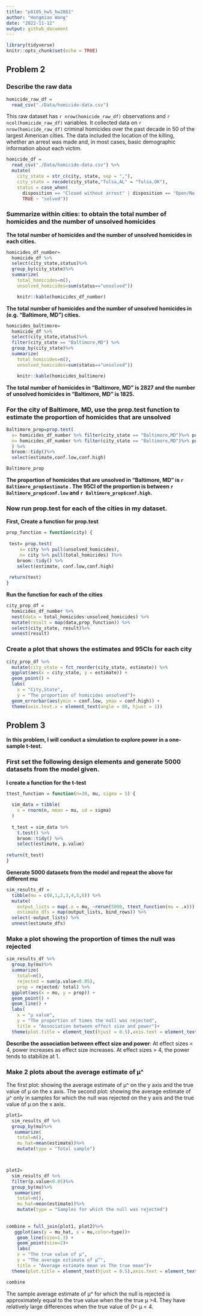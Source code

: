```yaml
---
title: "p8105_hw5_hw2861"
author: "Hongmiao Wang"
date: "2022-11-12"
output: github_document
---
```


```r
library(tidyverse)
knitr::opts_chunk$set(echo = TRUE)
```

## Problem 2
### Describe the raw data
```r
homicide_raw_df = 
  read_csv("./Data/homicide-data.csv")
```

This raw dataset has `r nrow(homicide_raw_df)` observations and `r ncol(homicide_raw_df)` variables. It collected data on `r nrow(homicide_raw_df)` criminal homicides over the past decade in 50 of the largest American cities. The data included the location of the killing, whether an arrest was made and, in most cases, basic demographic information about each victim.

```r
homicide_df = 
  read_csv("./Data/homicide-data.csv") %>% 
  mutate(
    city_state = str_c(city, state, sep = ","),
    city_state = recode(city_state,"Tulsa,AL" = "Tulsa,OK"),
    status = case_when(
      disposition == "Closed without arrest" | disposition == "Open/No arrest"   ~ "unsolved",
      TRUE ~ "solved"))
```

### Summarize within cities: to obtain the total number of homicides and the number of unsolved homicides

**The total number of homicides and the number of unsolved homicides in each cities.** 
```r
homicides_df_number= 
  homicide_df %>%
  select(city_state,status)%>%
  group_by(city_state)%>%
  summarize(
    total_homicides=n(),
    unsolved_homicides=sum(status=="unsolved")) 

    knitr::kable(homicides_df_number)
```

**The total number of homicides and the number of unsolved homicides in (e.g. “Baltimore, MD”)  cities.** 
```r
homicides_baltimore= 
  homicide_df %>%
  select(city_state,status)%>%
  filter(city_state == "Baltimore,MD") %>%
  group_by(city_state)%>%
  summarize(
    total_homicides=n(),
    unsolved_homicides=sum(status=="unsolved")) 

    knitr::kable(homicides_baltimore)
```

**The total number of homicides in “Baltimore, MD” is 2827 and the number of unsolved homicides in “Baltimore, MD” is 1825.**

### For the city of Baltimore, MD, use the prop.test function to estimate the proportion of homicides that are unsolved
```r
Baltimore_prop=prop.test(
  x= homicides_df_number %>% filter(city_state == "Baltimore,MD")%>% pull(unsolved_homicides), 
  n= homicides_df_number %>% filter(city_state == "Baltimore,MD")%>% pull(total_homicides)
  ) %>% 
  broom::tidy()%>% 
  select(estimate,conf.low,conf.high)

Baltimore_prop
```
**The proportion of homicides that are unsolved in “Baltimore, MD”  is `r Baltimore_prop$estimate` . 
The 95CI of the proportion is between `r Baltimore_prop$conf.low` and  `r Baltimore_prop$conf.high`.**

### Now run prop.test for each of the cities in my dataset.

**First, Create a function for prop.test**
```r
prop_function = function(city) {
  
 test= prop.test(
     x= city %>% pull(unsolved_homicides), 
     n= city %>% pull(total_homicides) )%>%
    broom::tidy() %>%
    select(estimate, conf.low,conf.high)
 
 return(test)
}
```

**Run the function for each of the cities**
```r
city_prop_df =
  homicides_df_number %>%
  nest(data = total_homicides:unsolved_homicides) %>% 
  mutate(result = map(data,prop_function)) %>% 
  select(city_state, result)%>% 
  unnest(result)
```


### Create a plot that shows the estimates and 95CIs for each city
```r
city_prop_df %>% 
  mutate(city_state = fct_reorder(city_state, estimate)) %>% 
  ggplot(aes(x = city_state, y = estimate)) +
  geom_point() + 
  labs(
    x = "City,State",
    y = "The proportion of homicides unsolved")+
  geom_errorbar(aes(ymin = conf.low, ymax = conf.high)) + 
  theme(axis.text.x = element_text(angle = 80, hjust = 1))
```

## Problem 3
**In this problem, I will conduct a simulation to explore power in a one-sample t-test.**

### First set the following design elements and generate 5000 datasets from the model given.

**I create a function for the t-test**
```r
ttest_function = function(n=30, mu, sigma = 5) {
  
  sim_data = tibble(
    x = rnorm(n, mean = mu, sd = sigma)
  )
  
  t_test = sim_data %>% 
    t.test() %>%
    broom::tidy() %>%
    select(estimate, p.value)
  
return(t_test)
}
```


**Generate 5000 datasets from the model and repeat the above for different mu**
```r
sim_results_df = 
  tibble(mu = c(0,1,2,3,4,5,6)) %>% 
  mutate(
    output_lists = map(.x = mu, ~rerun(5000, ttest_function(mu = .x))),
    estimate_dfs = map(output_lists, bind_rows)) %>% 
  select(-output_lists) %>% 
  unnest(estimate_dfs)
```

### Make a plot showing the proportion of times the null was rejected
```r
sim_results_df %>%
  group_by(mu)%>%
  summarize(
    total=n(),
    rejected = sum(p.value<0.05),
    prop = rejected/ total) %>% 
  ggplot(aes(x = mu, y = prop)) +
  geom_point() + 
  geom_line() +
  labs(
    x = "μ value",
    y = "The proportion of times the null was rejected",
    title = "Association between effect size and power")+
  theme(plot.title = element_text(hjust = 0.5),axis.text = element_text(size = 13))
```

**Describe the association between effect size and power**:
At effect sizes < 4, power increases as effect size increases. 
At effect sizes > 4, the power tends to stabilize at 1.


### Make 2 plots about the average estimate of μ^ 
The first plot: showing the average estimate of μ^ on the y axis and the true value of μ on the x axis. 
The second plot: showing the average estimate of μ^ only in samples for which the null was rejected on the y axis and the true value of μ on the x axis.
```r
plot1=
  sim_results_df %>%
  group_by(mu)%>%
   summarize(
    total=n(),
    mu_hat=mean(estimate))%>%
    mutate(type = "Total sample")



plot2= 
  sim_results_df %>%
  filter(p.value<0.05)%>%
  group_by(mu)%>%
   summarize(
    total=n(),
    mu_hat=mean(estimate))%>%
    mutate(type = "Samples for which the null was rejected")
    
    
combine = full_join(plot1, plot2)%>%
   ggplot(aes(y = mu_hat, x = mu,color=type))+
    geom_line(size=1.3) +
    geom_point(size=2)+
    labs(
    x = "The true value of μ",
    y = "The average estimate of μ^",
    title = "Average estimate mean vs The true mean")+
  theme(plot.title = element_text(hjust = 0.5),axis.text = element_text(size = 13),legend.position = "bottom",)

combine
```

The sample average estimate of μ^ for which the null is rejected is  approximately equal to the true value when the the true μ >4. They have relatively large differences when the true value of 0< μ < 4. 